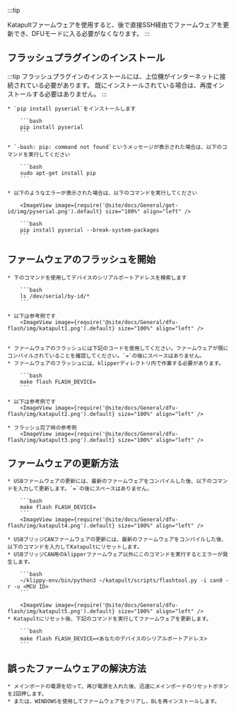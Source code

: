 :::tip

Katapultファームウェアを使用すると、後で直接SSH経由でファームウェアを更新でき、DFUモードに入る必要がなくなります。
:::

## フラッシュプラグインのインストール

:::tip
フラッシュプラグインのインストールには、上位機がインターネットに接続されている必要があります。
既にインストールされている場合は、再度インストールする必要はありません。
:::

    * `pip install pyserial`をインストールします

        ```bash
        pip install pyserial
        ```

    * `-bash: pip: command not found`というメッセージが表示された場合は、以下のコマンドを実行してください

        ```bash
        sudo apt-get install pip
        ```

    * 以下のようなエラーが表示された場合は、以下のコマンドを実行してください

        <ImageView image={require('@site/docs/General/get-id/img/pyserial.png').default} size="100%" align="left" />

        ```bash
        pip install pyserial --break-system-packages
        ```

## ファームウェアのフラッシュを開始

    * 下のコマンドを使用してデバイスのシリアルポートアドレスを検索します

        ```bash
        ls /dev/serial/by-id/*
        ```

    * 以下は参考例です
        <ImageView image={require('@site/docs/General/dfu-flash/img/katapult1.png').default} size="100%" align="left" />


    * ファームウェアのフラッシュには下記のコードを使用してください。ファームウェアが既にコンパイルされていることを確認してください。`=`の後にスペースはありません。
    * ファームウェアのフラッシュには、klipperディレクトリ内で作業する必要があります。

        ```bash
        make flash FLASH_DEVICE=
        ```

    * 以下は参考例です
        <ImageView image={require('@site/docs/General/dfu-flash/img/katapult2.png').default} size="100%" align="left" />

    * フラッシュ完了時の参考例
        <ImageView image={require('@site/docs/General/dfu-flash/img/katapult3.png').default} size="100%" align="left" />

## ファームウェアの更新方法


    * USBファームウェアの更新には、最新のファームウェアをコンパイルした後、以下のコマンドを入力して更新します。`=`の後にスペースはありません。

        ```bash
        make flash FLASH_DEVICE=
        ```
        <ImageView image={require('@site/docs/General/dfu-flash/img/katapult4.png').default} size="100%" align="left" />

    * USBブリッジCANファームウェアの更新には、最新のファームウェアをコンパイルした後、以下のコマンドを入力してKatapultにリセットします。
    * USBブリッジCAN用のklipperファームウェア以外にこのコマンドを実行するとエラーが発生します。

        ```bash
        ~/klippy-env/bin/python3 ~/katapult/scripts/flashtool.py -i can0 -r -u <MCU ID>
        ```

        <ImageView image={require('@site/docs/General/dfu-flash/img/katapult5.png').default} size="100%" align="left" />
    * Katapultにリセット後、下記のコマンドを実行してファームウェアを更新します。

        ```bash
        make flash FLASH_DEVICE=<あなたのデバイスのシリアルポートアドレス>
        ```

## 誤ったファームウェアの解決方法

    * メインボードの電源を切って、再び電源を入れた後、迅速にメインボードのリセットボタンを2回押します。
    * または、WINDOWSを使用してファームウェアをクリアし、BLを再インストールします。